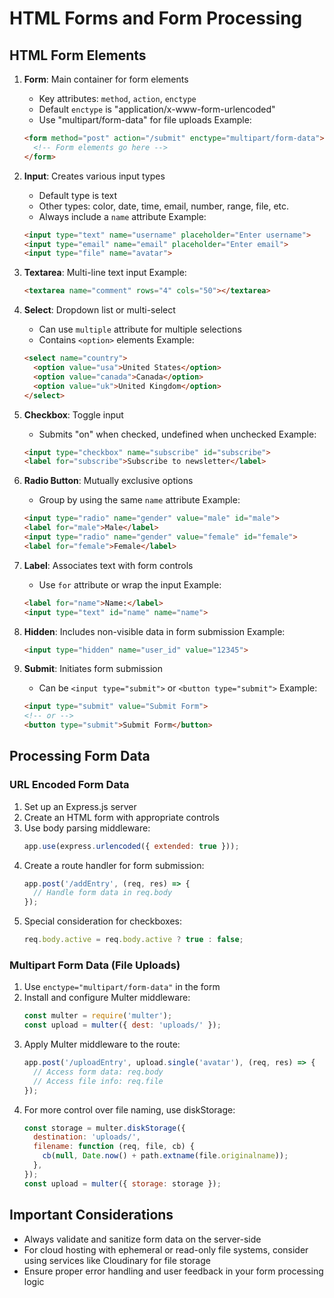 # HTML Forms and Form Processing

## HTML Form Elements

1. **Form**: Main container for form elements
   - Key attributes: `method`, `action`, `enctype`
   - Default `enctype` is "application/x-www-form-urlencoded"
   - Use "multipart/form-data" for file uploads
   Example:
   ```html
   <form method="post" action="/submit" enctype="multipart/form-data">
     <!-- Form elements go here -->
   </form>
   ```

2. **Input**: Creates various input types
   - Default type is text
   - Other types: color, date, time, email, number, range, file, etc.
   - Always include a `name` attribute
   Example:
   ```html
   <input type="text" name="username" placeholder="Enter username">
   <input type="email" name="email" placeholder="Enter email">
   <input type="file" name="avatar">
   ```

3. **Textarea**: Multi-line text input
   Example:
   ```html
   <textarea name="comment" rows="4" cols="50"></textarea>
   ```

4. **Select**: Dropdown list or multi-select
   - Can use `multiple` attribute for multiple selections
   - Contains `<option>` elements
   Example:
   ```html
   <select name="country">
     <option value="usa">United States</option>
     <option value="canada">Canada</option>
     <option value="uk">United Kingdom</option>
   </select>
   ```

5. **Checkbox**: Toggle input
   - Submits "on" when checked, undefined when unchecked
   Example:
   ```html
   <input type="checkbox" name="subscribe" id="subscribe">
   <label for="subscribe">Subscribe to newsletter</label>
   ```

6. **Radio Button**: Mutually exclusive options
   - Group by using the same `name` attribute
   Example:
   ```html
   <input type="radio" name="gender" value="male" id="male">
   <label for="male">Male</label>
   <input type="radio" name="gender" value="female" id="female">
   <label for="female">Female</label>
   ```

7. **Label**: Associates text with form controls
   - Use `for` attribute or wrap the input
   Example:
   ```html
   <label for="name">Name:</label>
   <input type="text" id="name" name="name">
   ```

8. **Hidden**: Includes non-visible data in form submission
   Example:
   ```html
   <input type="hidden" name="user_id" value="12345">
   ```

9. **Submit**: Initiates form submission
   - Can be `<input type="submit">` or `<button type="submit">`
   Example:
   ```html
   <input type="submit" value="Submit Form">
   <!-- or -->
   <button type="submit">Submit Form</button>
   ```
## Processing Form Data

### URL Encoded Form Data

1. Set up an Express.js server
2. Create an HTML form with appropriate controls
3. Use body parsing middleware:
   ```javascript
   app.use(express.urlencoded({ extended: true }));
   ```
4. Create a route handler for form submission:
   ```javascript
   app.post('/addEntry', (req, res) => {
     // Handle form data in req.body
   });
   ```
5. Special consideration for checkboxes:
   ```javascript
   req.body.active = req.body.active ? true : false;
   ```

### Multipart Form Data (File Uploads)

1. Use `enctype="multipart/form-data"` in the form
2. Install and configure Multer middleware:
   ```javascript
   const multer = require('multer');
   const upload = multer({ dest: 'uploads/' });
   ```
3. Apply Multer middleware to the route:
   ```javascript
   app.post('/uploadEntry', upload.single('avatar'), (req, res) => {
     // Access form data: req.body
     // Access file info: req.file
   });
   ```
4. For more control over file naming, use diskStorage:
   ```javascript
   const storage = multer.diskStorage({
     destination: 'uploads/',
     filename: function (req, file, cb) {
       cb(null, Date.now() + path.extname(file.originalname));
     },
   });
   const upload = multer({ storage: storage });
   ```

## Important Considerations

- Always validate and sanitize form data on the server-side
- For cloud hosting with ephemeral or read-only file systems, consider using services like Cloudinary for file storage
- Ensure proper error handling and user feedback in your form processing logic